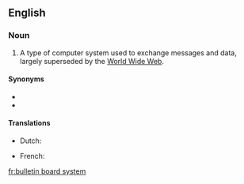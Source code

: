 {{rfc}}
==English==
{{wikipedia}}

===Noun===
{{en-noun|head={{l|en|bulletin board}} {{l|en|system}}}}

# {{computing}} A type of computer system used to exchange messages and data, largely superseded by the [[World Wide Web]].

====Synonyms====
* {{l|en|BBS}}
* {{l|en|bulletin board service}}

====Translations====
{{trans-top|computer system to exchange messages and data}}
* Dutch: {{t|nl|bulletin board system|n}}
{{trans-mid}}
* French: {{t|fr|système babillard electronique|f}}
{{trans-bottom}}

[[fr:bulletin board system]]